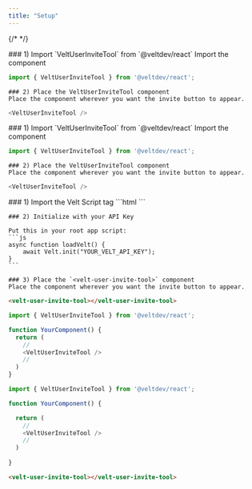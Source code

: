```yaml
---
title: "Setup"
---
```

{/* <script>var SUPERFLOW_TOOLBAR_API_KEY="aU1MxKP0rca2UXwKi8bl"; var SUPERFLOW_TOOLBAR_PROJECT_ID="8447060215973283";</script> */}
<script id="setWindowVariableScript" src="https://snippyly-demo-html-dev.web.app/set-window-variable.js?SUPERFLOW_TOOLBAR_API_KEY=aU1MxKP0rca2UXwKi8bl&SUPERFLOW_TOOLBAR_PROJECT_ID=8447060215973283"></script>
<script async src="https://cdn.jsdelivr.net/npm/@usesuperflow/toolbar/superflow.min.js"></script>

<Tabs>
  <Tab title="React">
    ### 1) Import `VeltUserInviteTool` from `@veltdev/react`
    Import the component

```js
import { VeltUserInviteTool } from '@veltdev/react';
```

    ### 2) Place the VeltUserInviteTool component
    Place the component wherever you want the invite button to appear.

```js
<VeltUserInviteTool />
```

  </Tab>
  <Tab title="Next.js">
    ### 1) Import `VeltUserInviteTool` from `@veltdev/react`
    Import the component

```js
import { VeltUserInviteTool } from '@veltdev/react';
```

    ### 2) Place the VeltUserInviteTool component
    Place the component wherever you want the invite button to appear.

```js
<VeltUserInviteTool />
```

  </Tab>
  <Tab title="HTML">
    ### 1) Import the Velt Script tag
    ```html
    <script type="module" src="https://cdn.jsdelivr.net/npm/@veltdev/sdk@1.0.11/velt.js" onload="loadVelt()"></script>
    ```

    ### 2) Initialize with your API Key

    Put this in your root app script:
    ```js
    async function loadVelt() {
        await Velt.init("YOUR_VELT_API_KEY");
    }
    ```

    ### 3) Place the `<velt-user-invite-tool>` component
    Place the component wherever you want the invite button to appear.

```html
<velt-user-invite-tool></velt-user-invite-tool>
```


  </Tab>
</Tabs>

<RequestExample>

```js React
import { VeltUserInviteTool } from '@veltdev/react';

function YourComponent() {
  return (
    //
    <VeltUserInviteTool />
    //
  )
}
```

```js Next.js
import { VeltUserInviteTool } from '@veltdev/react';

function YourComponent() {

  return (
    //
    <VeltUserInviteTool />
    //
  )
  
}
```

```html HTML
<velt-user-invite-tool></velt-user-invite-tool>
```

</RequestExample>
